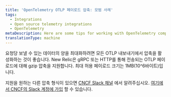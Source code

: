 ```yaml
---
title: 'OpenTelemetry OTLP 페이로드 압축: 모범 사례'
tags:
  - Integrations
  - Open source telemetry integrations
  - OpenTelemetry
metaDescription: Here are some tips for working with OpenTelemetry compression and New Relic.
translationType: machine
---
```


요청당 보낼 수 있는 데이터의 양을 최대화하려면 모든 OTLP 내보내기에서 압축을 활성화하는 것이 좋습니다. New Relic은 gRPC 또는 HTTP를 통해 전송되는 OTLP 페이로드에 대해 gzip 압축을 지원합니다. 최대 허용 페이로드 크기는 1MB(10^6바이트)입니다.

지원을 원하는 다른 압축 형식이 있으면 [CNCF Slack 채널](https://cloud-native.slack.com/archives/C024DRQ63UP) 에서 알려주십시오. [여기에서 CNCF의 Slack 계정에 가입](https://slack.cncf.io/) 할 수 있습니다.